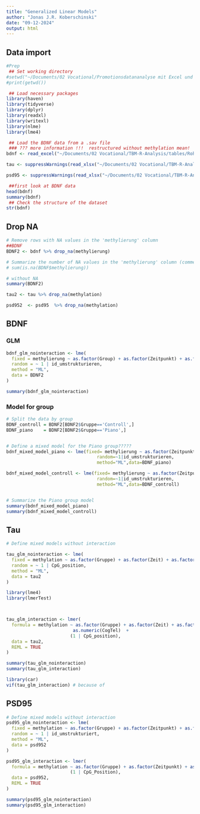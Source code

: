 ```yaml
---
title: "Generalized Linear Models"
author: "Jonas J.R. Koberschinski"
date: "09-12-2024"
output: html
---
```


## Data import

```r
#Prep
 ## Set working directory
#setwd("~/Documents/02 Vocational/Promotionsdatananalyse mit Excel und Martin/Rohdaten/")
#print(getwd())

 ## Load necessary packages
library(haven)
library(tidyverse)
library(dplyr)
library(readxl)
library(writexl)
library(nlme)
library(lme4)

```

```r
 ## Load the BDNF data from a .sav file
 ### ??? more information !!!  restructured without methylation mean!
bdnf <- read_excel("~/Documents/02 Vocational/TBM-R-Analysis/tables/Rohdaten/BDNF_Neuroplastizität_Alter_CpGs_ohne_m11_und_p36_mit_verhalten_vollständig_umstrukturiert.xlsx")

tau <- suppressWarnings(read_xlsx("~/Documents/02 Vocational/TBM-R-Analysis/tables/Rohdaten/TAU_CpGs_mit_verhalten_ohne_p61_p59_p34_p29_umstruk.xlsx"))

psd95 <- suppressWarnings(read_xlsx("~/Documents/02 Vocational/TBM-R-Analysis/tables/Rohdaten/PSD95_CpGs_mit_verhalten_größer_umstrukturiert.xlsx"))

 ##first look at BDNF data
head(bdnf)
summary(bdnf)
 ## Check the structure of the dataset
str(bdnf)

```


## Drop NA
```r
# Remove rows with NA values in the 'methylierung' column
##BDNF
BDNF2 <- bdnf %>% drop_na(methylierung)

# Summarize the number of NA values in the 'methylierung' column (commented out)
# sum(is.na(BDNF$methylierung))

# without NA
summary(BDNF2)

tau2 <- tau %>% drop_na(methylation)

psd952  <- psd95  %>% drop_na(methylation)
```


## BDNF
### GLM
```r
bdnf_glm_nointeraction <- lme(
  fixed = methylierung ~ as.factor(Group) + as.factor(Zeitpunkt) + as.factor(Standort) + as.factor(Geschlecht) + Age_start + CogTel,
  random = ~ 1 | id_umstrukturieren,
  method = "ML",
  data = BDNF2
)

summary(bdnf_glm_nointeraction)
```


### Model for group
```r
# Split the data by group
BDNF_controll = BDNF2[BDNF2$Gruppe=='Controll',]
BDNF_piano    = BDNF2[BDNF2$Gruppe=='Piano',]


# Define a mixed model for the Piano group?????
bdnf_mixed_model_piano <- lme(fixed= methylierung ~ as.factor(Zeitpunkt),
                                  random=~1|id_umstrukturieren,
                                  method="ML",data=BDNF_piano)

bdnf_mixed_model_controll <- lme(fixed= methylierung ~ as.factor(Zeitpunkt),
                                  random=~1|id_umstrukturieren,
                                  method="ML",data=BDNF_controll)


# Summarize the Piano group model
summary(bdnf_mixed_model_piano)
summary(bdnf_mixed_model_controll)

```


## Tau

```r
# Define mixed models without interaction

tau_glm_nointeraction <- lme(
  fixed = methylation ~ as.factor(Gruppe) + as.factor(Zeit) + as.factor(standort_aus_andere_quelle) + as.factor(Sex) + Age_start +  as.factor(Sex) * Age_start + as.numeric(CogTel),
  random = ~ 1 | CpG_position,
  method = "ML",
  data = tau2
)

library(lme4)
library(lmerTest)



tau_glm_interaction <- lmer(
  formula = methylation ~ as.factor(Gruppe) + as.factor(Zeit) + as.factor(standort_aus_andere_quelle) + as.factor(Sex) + Age_start +
                         as.numeric(CogTel)  +
                        (1 | CpG_position),
  data = tau2,
  REML = TRUE
)

summary(tau_glm_nointeraction)
summary(tau_glm_interaction)

library(car)
vif(tau_glm_interaction) # because of 

```


## PSD95 

```r
# Define mixed models without interaction
psd95_glm_nointeraction <- lme(
  fixed = methylation ~ as.factor(Gruppe) + as.factor(Zeitpunkt) + as.factor(standort_aus_andere_quelle) + as.factor(Sex) + Age_start + as.numeric(CogTel),
  random = ~ 1 | id_umstrukturiert,
  method = "ML",
  data = psd952
)

psd95_glm_interaction <- lmer(
  formula = methylation ~ as.factor(Gruppe) + as.factor(Zeitpunkt) + as.factor(standort_aus_andere_quelle) + as.factor(Sex) + Age_start + as.numeric(CogTel) + Age_start * as.factor(Sex) +
                        (1 | CpG_Position),
  data = psd952,
  REML = TRUE
)

summary(psd95_glm_nointeraction)
summary(psd95_glm_interaction)
```


